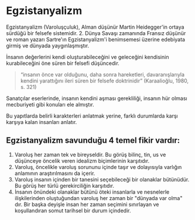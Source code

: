 
# Egzistanyalizm

Egzistanyalizm (Varoluşçuluk), Alman düşünür Martin Heidegger'in ortaya sürdüğü bir felsefe sistemidir. 2. Dünya Savaşı zamanında Fransız düşünür ve roman yazarı Sartre'ın Egzistanyalizm'i benimsemesi üzerine edebiyata girmiş ve dünyada yaygınlaşmıştır.

İnsanın değerlerini kendi oluşturabileceğini ve geleceğini kendisinin kurabileceğini öne süren bir felsefi düşüncedir.

> “insanın önce var olduğunu, daha sonra hareketleri, davaranışlarıyla kendini yarattığını ileri süren bir felsefe doktrinidir” <Kaynakca>(Karaalioğlu, 1980, s. 321)</Kaynakca>

Sanatçılar eserlerinde, insanın kendini aşması gerekliliği, insanın hür olması mecburiyeti gibi konuları ele almıştır.

Bu yapıtlarda belirli karakterleri anlatmak yerine, farklı durumlarda karşı karşıya kalan insanları anlatır.

## Egzistanyalizm savunduğu 4 temel fikir vardır:

1. Varoluş her zaman tek ve bireyseldir. Bu görüş bilinç, tin, us ve düşünceye öncelik veren idealizm biçimlerinin karşıtıdır.
2. Varoluş, öncelikle varoluş sorununu içinde taşır ve dolayısıyla varlığın anlamının araştırılmasını da içerir.
3. Varoluş insanın içinden bir tanesini seçebileceği bir olanaklar bütünüdür. Bu görüş her türlü gerekirciliğin karşıtıdır.
4. İnsanın önündeki olanaklar bütünü öteki insanlarla ve nesnelerle ilişkilerinden oluştuğundan varoluş her zaman bir "dünyada var olma" dır. Bir başka deyişle insan her zaman seçimini sınırlayan ve koşullandıran somut tarihsel bir durum içindedir.
